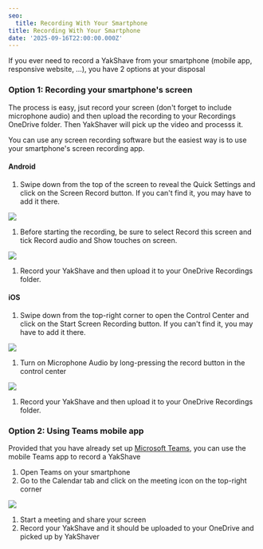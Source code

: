 ```yaml
---
seo:
  title: Recording With Your Smartphone
title: Recording With Your Smartphone
date: '2025-09-16T22:00:00.000Z'
---
```


If you ever need to record a YakShave from your smartphone (mobile app, responsive website, …), you have 2 options at your disposal

### Option 1: Recording your smartphone's screen

The process is easy, jsut record your screen (don't forget to include microphone audio) and then upload the recording to your Recordings OneDrive folder. Then YakShaver will pick up the video and processs it.

You can use any screen recording software but the easiest way is to use your smartphone's screen recording app.

#### Android

1. Swipe down from the top of the screen to reveal the Quick Settings and click on the Screen Record button. If you can't find it, you may have to add it there.

![](/YakShaver/Docs/Android-screen-recorder.png)

1. Before starting the recording, be sure to select Record this screen and tick Record audio and Show touches on screen.

![](/YakShaver/Docs/Android-screen-recorder-setup.png)

1. Record your YakShave and then upload it to your OneDrive Recordings folder.

#### iOS

1. Swipe down from the top-right corner to open the Control Center and click on the Start Screen Recording button. If you can't find it, you may have to add it there.

![](/YakShaver/Docs/IOS-screen-recorder.png)

1. Turn on Microphone Audio by long-pressing the record button in the control center

![](/YakShaver/Docs/IOS-screen-recorder-setup.jpg)

1. Record your YakShave and then upload it to your OneDrive Recordings folder.

### Option 2: Using Teams mobile app

Provided that you have already set up [Microsoft Teams](/docs/recording-work-item-teams), you can use the mobile Teams app to record a YakShave

1. Open Teams on your smartphone
2. Go to the Calendar tab and click on the meeting icon on the top-right corner

![](/YakShaver/Docs/Teams-start-meeting.png)

1. Start a meeting and share your screen
2. Record your YakShave and it should be uploaded to your OneDrive and picked up by YakShaver
